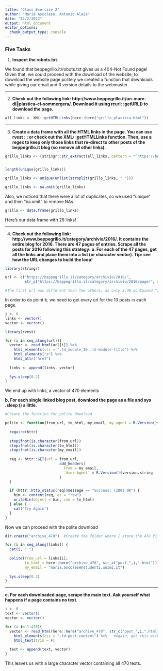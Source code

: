 ```yaml
---
title: "Class Exercise 2"
author: "Maria Ascolese, Antonio Alaia"
date: "22/2/2022"
output: html_document
editor_options: 
  chunk_output_type: console
---
```



### Five Tasks


1) __Inspect the robots.txt.__

We found that beppegrillo.it/robots.txt gives us a 404-Not Found page! Given that, we could proceed with the download of the website; to download the website page politely we created a function that downloads while giving our email and R version details to the webmaster.




*******************


2) __Check out the following link: http://www.beppegrillo.it/un-mare-diplastica-ci-sommergera/. Download it using rcurl: :getURL() to download the page.__

```r

all_links <- XML::getHTMLLinks(here::here("grillo_plastica.html"))

```







*************************




3) __Create a data frame with all the HTML links in the page. You can use rvest : : or check out the XML: :getHTMLLinks function. Then, use a regex to keep only those links that re-direct to other posts of the beppegrillo.it blog (so remove all other links).__


```r
grillo_links <- (stringr::str_extract(all_links, pattern = "^https://beppegrillo.it.*")) 


length(unique(grillo_links))

grillo_links <- unique(unlist(strsplit(grillo_links, " ")))

grillo_links <- na.omit(grillo_links)
```

Also, we noticed that there were a lot of duplicates, so we used "unique" and then "na.omit" to remove NAs.

```r
grillo <- data.frame(grillo_links) 
```

Here's our data frame with 29 links!




*************************

4) __Check out the following link: http://www.beppegrillo.it/category/archivio/2016/. It contains the entire blog for 2016. There are 47 pages of entries. Scrape all the posts for 2016 following this strategy:__
__a. For each of the 47 pages, get all the links and place them into a list (or character vector). Tip: see how the URL changes to build the loop!__

```r
library(stringr)

url <- c("https://beppegrillo.it/category/archivio/2016/",
         str_c("https://beppegrillo.it/category/archivio/2016/page/", 2:47))

#The first url was different than the others, as only 2:46 contained "/page/n"
```

In order to do point b, we need to get every url for the 10 posts in each page.

```r
i <- 0
links <- vector()
vector <- vector()

library(rvest)

for (i in seq_along(url)){
  vector <- read_html(url[i]) %>% 
    html_elements(css = ".td_module_10 .td-module-title") %>%
    html_elements("a") %>%
    html_attr("href")
  
  links <- append(links, vector)
  
  Sys.sleep(0.2)
}
```

We end up with links, a vector of 470 elements



__b. For each single linked blog post, download the page as a file and sys .sleep () a little.__

```r
#Create the function for polite download

polite <- function(from_url, to_html, my_email, my_agent = R.Version()$version.string) {
  
  require(httr)
  
  stopifnot(is.character(from_url))
  stopifnot(is.character(to_html))
  stopifnot(is.character(my_email))
  
  req <- httr::GET(url = from_url, 
                         add_headers(
                           From = my_email, 
                           `User-Agent` = R.Version()$version.string
                         )
  )

  if (httr::http_status(req)$message == "Success: (200) OK") {
    bin <- content(req, as = "raw")
    writeBin(object = bin, con = to_html)
  } else {
    cat("Try Again")
  }
}
```

Now we can proceed with the polite download

```r
dir.create("archive_470")  #Create the folder where I store the 470 files

for (i in seq_along(links)) {
  cat(i, " ")
  
  polite(from_url = links[i], 
         to_html = here::here("archive_470", str_c("post_",i,".html")), 
         my_email = "maria.ascolese@studenti.unimi.it")
  
  Sys.sleep(0.3)
}
```


****************************

__c. For each downloaded page, scrape the main text. Ask yourself what happens if a page contains no text.__

```r
i <- 0
text <- vector()
vector <- vector()

for (i in 1:470){
  vector <- read_html(here::here("archive_470", str_c("post_",i,".html"))) %>%
    html_elements(css = ".td-post-content") %>%   #Again, got this with SelectorGadget
    html_text(trim = F)
  
  text <- append(text, vector)
}
```

This leaves us with a large character vector containing all 470 texts.
